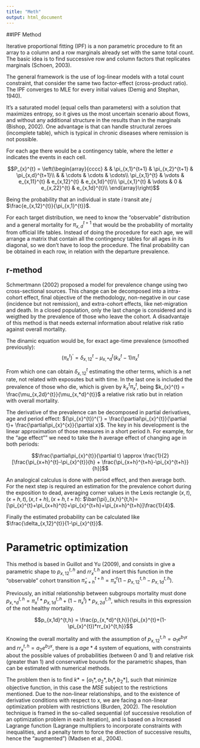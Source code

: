 ```yaml
---
title: "Meth"
output: html_document
---
```


##IPF Method

Iterative proportional fitting (IPF) is a non parametric procedure to fit an array to a column and a row marginals already set with the same total count. The basic idea is to find successive row and column factors that replicates marginals (Schoen, 2003). 

The general framework is the use of log-linear models with a total count constraint, that consider the same two factor-effect (cross-product ratio). The IPF converges to MLE for every initial values  (Demig and Stephan, 1940). 

It's a saturated model (equal cells than parameters) with a solution that maximizes entropy, so it gives us the most uncertain scenario about flows, and without any additional structure in the results than in the marginals (Bishop, 2002). One advantage is that can handle structural zeroes (incomplete table), which is typical in chronic diseases where remission is not possible.

For each age there would be a contingency table, where the letter $e$ indicates the events in each cell. 

$$P_{x}^{t} =  \left(\begin{array}{cccc} 
                &  & \pi_{x,1}^{t+1} & \pi_{x,2}^{t+1} & \pi_{x,d}^{t+1}\\
                &  & \cdots & \cdots & \cdots\\
                \pi_{x,1}^{t} & \vdots & e_{x,11}^{t} & e_{x,12}^{t} & e_{x,1d}^{t}\\ 
                \pi_{x,1}^{t} & \vdots & 0 & e_{x,22}^{t} & e_{x,1d}^{t}\\ 
                 \end{array}\right)$$

Being the probability that an individual in state $i$ transit ate $j$ $\frac{e_{x,12}^{t}}{\pi_{x,1}^{t}}$.

For each target distribution, we need to know the "observable" distribution and a general mortality for $\pi_{x,d}^{t+1}$ that would be the probability of mortality from official life tables. 
Instead of doing the procedure for each age, we will arrange a matrix that contain all the contingency tables for all ages in its diagonal, so we don't have to loop the procedure. The final probability can be obtained in each row, in relation with the departure prevalence.  






























## r-method
Schmertmann (2002) proposed a model for prevalence change using two cross-sectional sources. This change can be decomposed into a intra-cohort effect, final objective of the methodology, non-negative in our case (incidence but not remission), and extra-cohort effects, like net-migration and death. In a closed population, only the last change is considered and is weigthed by the prevalence of those who leave the cohort. A disadvantaje of this method is that needs external information about relative risk ratio against overall mortality.   

The dinamic equation would be, for exact age-time prevalence (smoothed previously):
$$(\pi_{x}^{t})^{'} = \delta_{x,12}^{t} - \mu_{x,*d}^{t} (k_{x}^{t} - 1)\pi_{x}^{t}$$

From which one can obtain $\delta_{x,12}^{t}$ estimating the other terms, which is a net rate, not related with exposutes but with time. In the last one is included the prevalence of those who die, which is given by $k_{x}^{t} \pi_{x}^{t}$, being  $k_{x}^{t} = \frac{\mu_{x,2d}^{t}}{\mu_{x,*d}^{t}}$ a relative risk ratio but in relation with overall mortality. 
  
The derivative of the prevalence can be decomposed in partial derivatives, age and period effect: $(\pi_{x}^{t})^{'} = \frac{\partial\pi_{x}^{t}}{\partial t}+ \frac{\partial\pi_{x}^{x}}{\partial x}$. The key in his development is the linear approximation of those measures in a short period $h$. For example, for the "age effect"" we need to take the $h$ average effect of changing age in both periods:

$$\frac{\partial\pi_{x}^{t}}{\partial t} \approx \frac{1}{2} [\frac{\pi_{x+h}^{t}-\pi_{x}^{t}}{h} + \frac{\pi_{x+h}^{t+h}-\pi_{x}^{t+h}}{h}]$$  

An analogical calculus is done with period effect, and then average both. For the next step is required an estimation for the prevalence cohort during the exposition to dead, averaging corner values in the Lexis rectangle $(x,t), (x+h,t), (x,t+h), (x+h,t+h)$: $\bar{\pi}_{x,h}^{t,h}=[\pi_{x}^{t}+\pi_{x+h}^{t}+\pi_{x}^{t+h}+\pi_{x+h}^{t+h}]\frac{1}{4}$. 

Finally the estimated probability can be calculated like $\frac{\delta_{x,12}^{t}}{1-\pi_{x}^{t}}$.



















# Parametric optimization

This method is based in Guillot and Yu (2009), and consists in give a parametric shape to $p_{x,12}^{t,h}$ and $rr_{x}^{t,h}$ and insert this function in the "observable" cohort transition $\bar{\pi}_{x+h}^{t+h} = \bar{\pi}_{x}^{t} (1-p_{x,12}^{t,h}-p_{x,1d}^{t,h})$. 


Previously, an initial relationship between subgroups mortality must done $p_{x,*d}^{t,h} = \pi_{x}^{t}*p_{x,1d}^{t,h} + (1-\pi_{x}^{t})*p_{x,2d}^{t,h}$, which results in this expression of the not healthy mortality.


$$p_{x,1d}^{t,h} = \frac{p_{x,*d}^{t,h}}{\pi_{x}^{t}+(1-\pi_{x}^{t})*rr_{x}^{t,h}}$$

Knowing the overall mortality and with the assumption of $p_{x,12}^{t,h}=a_{1}e^{b_{1}x}$ and $rr_{x}^{t,h}=a_{2}e^{b_{2}x}$, there is a $age * 4$ system of equations, with constraints about the possible values of probabilities (between 0 and 1) and relative risk (greater than 1) and conservative bounds for the parametric shapes, than can be estimated with numerical methods.

The problem then is to find $k*=[a_{1}*,a_{2}*,b_{1}*,b_{2}*]$, such that minimize objective function, in this case the $MSE$ subject to the restrictions mentioned. Due to the non-linear relationships, and to the existence of derivative conditions with respect to x, we are facing a non-linear optimization problem with restrictions (Burden, 2002). The resolution technique is framed in the so-called sequential (of successive resolution of an optimization problem in each iteration), and is based on a Increased Lagrange function (Lagrange multipliers to incorporate constraints with inequalities, and a penalty term to force the direction of successive results, hence the "augmented") (Madsen et al., 2004).







